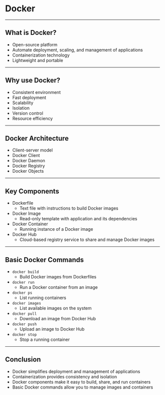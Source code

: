 # Docker



---

## What is Docker?

- Open-source platform
- Automate deployment, scaling, and management of applications
- Containerization technology
- Lightweight and portable

---

## Why use Docker?

- Consistent environment
- Fast deployment
- Scalability
- Isolation
- Version control
- Resource efficiency

---

## Docker Architecture

- Client-server model
- Docker Client
- Docker Daemon
- Docker Registry
- Docker Objects

---

## Key Components

- Dockerfile
    - Text file with instructions to build Docker images
- Docker Image
    - Read-only template with application and its dependencies
- Docker Container
    - Running instance of a Docker image
- Docker Hub
    - Cloud-based registry service to share and manage Docker images

---

## Basic Docker Commands

- `docker build`
    - Build Docker images from Dockerfiles
- `docker run`
    - Run a Docker container from an image
- `docker ps`
    - List running containers
- `docker images`
    - List available images on the system
- `docker pull`
    - Download an image from Docker Hub
- `docker push`
    - Upload an image to Docker Hub
- `docker stop`
    - Stop a running container

---

## Conclusion

- Docker simplifies deployment and management of applications
- Containerization provides consistency and isolation
- Docker components make it easy to build, share, and run containers
- Basic Docker commands allow you to manage images and containers

